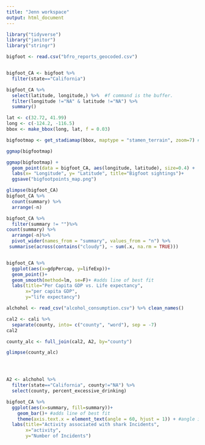 ---
title: "Jenn workspace"
output: html_document
---
```{r message=FALSE, warning=FALSE}
library("tidyverse")
library("janitor")
library("stringr")
```

```{r}
bigfoot <- read.csv("bfro_reports_geocoded.csv")
```

```{r}

```

```{r}
bigfoot_CA <- bigfoot %>%
  filter(state=="California") 
```

```{r}
bigfoot_CA %>% 
  select(latitude, longitude,) %>%  #f command is the buffer. 
  filter(longitude !="NA" & latitude !="NA") %>%
  summary()

```

```{r}
lat <- c(32.72, 41.99)
long <- c(-124.2, -116.5)
bbox <- make_bbox(long, lat, f = 0.03)
```

```{r}
bigfootmap <- get_stadiamap(bbox, maptype = "stamen_terrain", zoom=7) #zoom impacts how large the map is in memory
```

```{r}
ggmap(bigfootmap)
```

```{r}
ggmap(bigfootmap) + 
  geom_point(data = bigfoot_CA, aes(longitude, latitude), size=0.4) +
  labs(x= "Longitude", y= "Latitude", title="Bigfoot sightings")+
  ggsave("bigfootpoints_map.png")

```

```{r}
glimpse(bigfoot_CA)
bigfoot_CA %>% 
  count(summary) %>%
  arrange(-n)

bigfoot_CA %>% 
  filter(summary != "")%>%
count(summary) %>%
  arrange(-n)%>%
  pivot_wider(names_from = "summary", values_from = "n") %>%
 summarise(across(contains("cloudy"), ~ sum(.x, na.rm = TRUE)))


bigfoot_CA %>%
  ggplot(aes(x=gdpPercap, y=lifeExp))+
  geom_point()+
  geom_smooth(method=lm, se=F)+ #adds line of best fit
  labs(title="Per Capita GDP vs. Life expectancy",
       x="per capita GDP",
       y="life expectancy")


```

```{r}
alchohol <- read_csv("alcohol_consumption.csv") %>% clean_names()

cal2 <- cali %>%
  separate(county, into= c("county", "word"), sep = -7)
cal2

county_alc <- full_join(cal2, A2, by="county")

glimpse(county_alc)




A2 <- alchohol %>%
  filter(state=="California", county!="NA") %>%
  select(county, percent_excessive_drinking)

bigfoot_CA %>% 
  ggplot(aes(x=summary, fill=summary))+
    geom_bar()+ #adds line of best fit
    theme(axis.text.x = element_text(angle = 60, hjust = 1)) + #angle is the angle of the text
  labs(title="Activity associated with shark Incidents",
       x="activity",
       y="Number of Incidents")

```

```{r}


```
